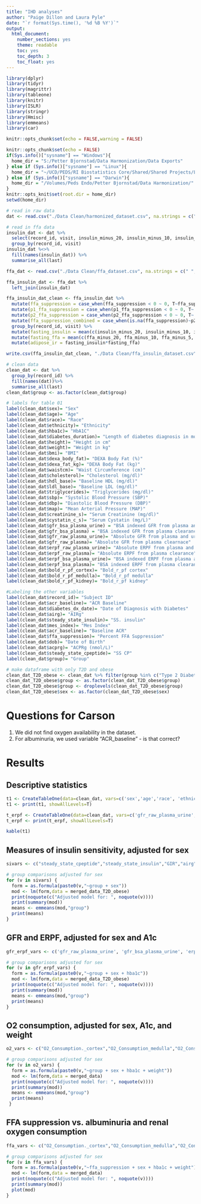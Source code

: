 ```yaml
---
title: "IHD analyses"
author: "Paige Dillon and Laura Pyle"
date: "`r format(Sys.time(), '%d %B %Y')`"
output:
  html_document:
    number_sections: yes
    theme: readable
    toc: yes
    toc_depth: 3
    toc_float: yes
---
```


```r
library(dplyr)
library(tidyr)
library(magrittr)
library(tableone)
library(knitr)
library(ISLR)
library(stringr)
library(Hmisc)
library(emmeans)
library(car)

knitr::opts_chunk$set(echo = FALSE,warning = FALSE)

knitr::opts_chunk$set(echo = FALSE)
if(Sys.info()["sysname"] == "Windows"){
  home_dir = "S:/Petter Bjornstad/Data Harmonization/Data Exports"
} else if (Sys.info()["sysname"] == "Linux"){
  home_dir = "~/UCD/PEDS/RI Biostatistics Core/Shared/Shared Projects/Laura/Peds Endo/Petter Bjornstad/TODAY subaward/"
} else if (Sys.info()["sysname"] == "Darwin"){
  home_dir = "/Volumes/Peds Endo/Petter Bjornstad/Data Harmonization/"
} 
knitr::opts_knit$set(root.dir = home_dir)
setwd(home_dir)

```

```r
# read in raw data
dat <- read.csv("./Data Clean/harmonized_dataset.csv", na.strings = c(" ", "", "-99"))

# read in ffa data
insulin_dat <- dat %>%
  select(record_id, visit, insulin_minus_20, insulin_minus_10, insulin_minus_5, insulin_0) %>%
  group_by(record_id, visit) 
insulin_dat %<>%
  fill(names(insulin_dat)) %>%
  summarise_all(last)

ffa_dat <- read.csv("./Data Clean/ffa_dataset.csv", na.strings = c(" ", "", "-99"))

ffa_insulin_dat <- ffa_dat %>%
  left_join(insulin_dat)

ffa_insulin_dat_clean <- ffa_insulin_dat %>%
  mutate(ffa_suppression = case_when(ffa_suppression < 0 ~ 0, T~ffa_suppression)) %>%
  mutate(p1_ffa_suppression = case_when(p1_ffa_suppression < 0 ~ 0, T~ p1_ffa_suppression)) %>%
  mutate(p2_ffa_suppression = case_when(p2_ffa_suppression < 0 ~ 0, T~ p2_ffa_suppression)) %>%
  mutate(ffa_suppression_combined = case_when(is.na(ffa_suppression)~p2_ffa_suppression, T~ffa_suppression)) %>%
  group_by(record_id, visit) %>%
  mutate(fasting_insulin = mean(c(insulin_minus_20, insulin_minus_10, insulin_minus_5, insulin_0), na.rm = TRUE)) %>%
  mutate(fasting_ffa = mean(c(ffa_minus_20, ffa_minus_10, ffa_minus_5, ffa_0), na.rm = TRUE)) %>%
  mutate(adipose_ir = fasting_insulin*fasting_ffa)

write.csv(ffa_insulin_dat_clean, "./Data Clean/ffa_insulin_dataset.csv", row.names = F)

# clean data
clean_dat <- dat %>%
  group_by(record_id) %>%
  fill(names(dat))%>%
  summarise_all(last)
clean_dat$group <- as.factor(clean_dat$group)

# labels for table 01
label(clean_dat$sex)= "Sex"
label(clean_dat$age)= "Age"
label(clean_dat$race)= "Race"
label(clean_dat$ethnicity)= "Ethnicity"
label(clean_dat$hba1c)= "HbA1C"
label(clean_dat$diabetes_duration)= "Length of diabetes diagnosis in months"
label(clean_dat$height)= "Height in cm"
label(clean_dat$weight)= "Weight in kg"
label(clean_dat$bmi)= "BMI"
label(clean_dat$dexa_body_fat)= "DEXA Body Fat (%)"
label(clean_dat$dexa_fat_kg)= "DEXA Body Fat (kg)"
label(clean_dat$waistcm)= "Waist Circumference (cm)"
label(clean_dat$cholesterol)= "Cholesterol (mg/dl)"
label(clean_dat$hdl_base)= "Baseline HDL (mg/dl)"
label(clean_dat$ldl_base)= "Baseline LDL (mg/dl)"
label(clean_dat$triglycerides)= "Triglycerides (mg/dl)"
label(clean_dat$sbp)= "Systolic Blood Pressure (SBP)"
label(clean_dat$dbp)= "Diastolic Blood Pressure (DBP)"
label(clean_dat$map)= "Mean Arterial Pressure (MAP)"
label(clean_dat$creatinine_s)= "Serum Creatinine (mg/dl)"
label(clean_dat$cystatin_c_s)= "Serum Cystatin (mg/L)"
label(clean_dat$gfr_bsa_plasma_urine) = "BSA indexed GFR from plasma and urine clearance"
label(clean_dat$gfr_bsa_plasma) = "BSA indexed GFR from plasma clearance"
label(clean_dat$gfr_raw_plasma_urine)= "Absolute GFR from plasma and urine clearnace"
label(clean_dat$gfr_raw_plasma)= "Absolute GFR from plasma clearnace"
label(clean_dat$erpf_raw_plasma_urine)= "Absolute ERPF from plasma and urine clearance"
label(clean_dat$erpf_raw_plasma)= "Absolute ERPF from plasma clearance"
label(clean_dat$erpf_bsa_plasma_urine)= "BSA indexed ERPF from plasma and urine clearance"
label(clean_dat$erpf_bsa_plasma)= "BSA indexed ERPF from plasma clearance"
label(clean_dat$bold_r_pf_cortex)= "Bold_r_pf cortex"
label(clean_dat$bold_r_pf_medulla)= "Bold_r_pf medulla"
label(clean_dat$bold_r_pf_kidney)= "Bold_r_pf kidney"

#Labeling the other variables
label(clean_dat$record_id)= "Subject ID"
label(clean_dat$acr_baseline)= "ACR Baseline"
label(clean_dat$diabetes_dx_date)= "Date of Diagnosis with Diabetes"
label(clean_dat$airg)= "AIRg"
label(clean_dat$steady_state_insulin)= "SS. insulin"
label(clean_dat$mes_index)= "Mes Index"
label(clean_dat$acr_baseline)= "Baseline ACR"
label(clean_dat$ffa_suppression)= "Percent FFA Suppression"
label(clean_dat$dob)= "Date of Birth"
label(clean_dat$acprg)= "ACPRg (nmol/L)"
label(clean_dat$steady_state_cpeptide)= "SS CP"
label(clean_dat$group)= "Group"

# make dataframe with only T2D and obese
clean_dat_T2D_obese <- clean_dat %>% filter(group %in% c("Type 2 Diabetes","Obese Control"))
clean_dat_T2D_obese$group <- as.factor(clean_dat_T2D_obese$group)
clean_dat_T2D_obese$group <- droplevels(clean_dat_T2D_obese$group)
clean_dat_T2D_obese$sex <- as.factor(clean_dat_T2D_obese$sex)
```

# Questions for Carson

1. We did not find oxygen availability in the dataset.
2. For albuminuria, we used variable "ACR_baseline" - is that correct?

# Results

## Descriptive statistics

```r
t1 <- CreateTableOne(data=clean_dat, vars=c('sex','age','race', 'ethnicity', 'hba1c','height', 'weight', 'bmi', 'dexa_body_fat', 'waistcm','cholesterol', 'hdl', 'ldl', 'triglycerides', 'sbp', 'dbp','map', 'creatinine_s', 'cystatin_c_s','gfr_raw_plasma_urine', 'gfr_bsa_plasma_urine', 'erpf_raw_plasma_urine','erpf_bsa_plasma_urine', 'gfr_raw_plasma', 'gfr_bsa_plasma', 'erpf_raw_plasma', 'erpf_bsa_plasma', 'bold_r_pf_cortex', 'bold_r_pf_medulla','bold_r_pf_kidney'), strata="group")
t1 <- print(t1, showAllLevels=T)

t_erpf <- CreateTableOne(data=clean_dat, vars=c('gfr_raw_plasma_urine', 'gfr_bsa_plasma_urine', 'erpf_raw_plasma_urine','erpf_bsa_plasma_urine', 'gfr_raw_plasma', 'gfr_bsa_plasma', 'erpf_raw_plasma', 'erpf_bsa_plasma'), strata="group")
t_erpf <- print(t_erpf, showAllLevels=T)
```

```r
kable(t1)
```

## Measures of insulin sensitivity, adjusted for sex

```r
sivars <- c("steady_state_cpeptide","steady_state_insulin","GIR","airg","Disposition.index..M.I.xAIRg","ffa_suppression")

# group comparisons adjusted for sex
for (v in sivars) {
  form = as.formula(paste0(v,"~group + sex"))
  mod <- lm(form,data = merged_data_T2D_obese)
  print(noquote(c("Adjusted model for: ", noquote(v))))
  print(summary(mod))
  means <- emmeans(mod,"group")
  print(means)
}
```

## GFR and ERPF, adjusted for sex and A1c

```r
gfr_erpf_vars <- c('gfr_raw_plasma_urine', 'gfr_bsa_plasma_urine', 'erpf_raw_plasma_urine','erpf_bsa_plasma_urine', 'gfr_raw_plasma', 'gfr_bsa_plasma', 'erpf_raw_plasma', 'erpf_bsa_plasma')

# group comparisons adjusted for sex
for (v in gfr_erpf_vars) {
  form = as.formula(paste0(v,"~group + sex + hba1c"))
  mod <- lm(form,data = merged_data_T2D_obese)
  print(noquote(c("Adjusted model for: ", noquote(v))))
  print(summary(mod))
  means <- emmeans(mod,"group")
  print(means)
}
```

## O2 consumption, adjusted for sex, A1c, and weight

```r
o2_vars <- c("O2_Consumption._cortex","O2_Consumption_medulla","O2_Consumption_Kidney")

# group comparisons adjusted for sex
for (v in o2_vars) {
  form = as.formula(paste0(v,"~group + sex + hba1c + weight"))
  mod <- lm(form,data = merged_data)
  print(noquote(c("Adjusted model for: ", noquote(v))))
  print(summary(mod))
  means <- emmeans(mod,"group")
  print(means)
 }
```

## FFA suppression vs. albuminuria and renal oxygen consumption

```r
ffa_vars <- c("O2_Consumption._cortex","O2_Consumption_medulla","O2_Consumption_Kidney","ACR_baseline")

# group comparisons adjusted for sex
for (v in ffa_vars) {
  form = as.formula(paste0(v,"~ffa_suppression + sex + hba1c + weight"))
  mod <- lm(form,data = merged_data)
  print(noquote(c("Adjusted model for: ", noquote(v))))
  print(summary(mod))
  plot(mod)
}
```
